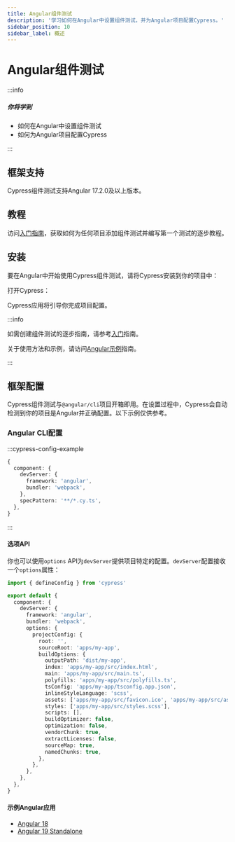 ```yaml
---
title: Angular组件测试
description: '学习如何在Angular中设置组件测试，并为Angular项目配置Cypress。'
sidebar_position: 10
sidebar_label: 概述
---
```


<ProductHeading product="app" />

# Angular组件测试

:::info

##### <Icon name="question-circle" color="#4BBFD2" /> 你将学到

- 如何在Angular中设置组件测试
- 如何为Angular项目配置Cypress

:::

## 框架支持

Cypress组件测试支持Angular 17.2.0及以上版本。

## 教程

访问[入门指南](/app/component-testing/get-started)，获取如何为任何项目添加组件测试并编写第一个测试的逐步教程。

## 安装

要在Angular中开始使用Cypress组件测试，请将Cypress安装到你的项目中：

<CypressInstallCommands />

打开Cypress：

<CypressOpenCommands />

<DocsImage
  src="/img/app/component-testing/select-test-type.jpg"
  caption="选择组件测试"
/>

Cypress应用将引导你完成项目配置。

:::info

如需创建组件测试的逐步指南，请参考[入门](/app/component-testing/get-started)指南。

关于使用方法和示例，请访问[Angular示例](/app/component-testing/angular/examples)指南。

:::

## 框架配置

Cypress组件测试与`@angular/cli`项目开箱即用。在设置过程中，Cypress会自动检测到你的项目是Angular并正确配置。以下示例仅供参考。

### Angular CLI配置

:::cypress-config-example

```ts
{
  component: {
    devServer: {
      framework: 'angular',
      bundler: 'webpack',
    },
    specPattern: '**/*.cy.ts',
  },
}
```

:::

#### 选项API

你也可以使用`options` API为`devServer`提供项目特定的配置。`devServer`配置接收一个`options`属性：

```ts title=cypress.config.ts
import { defineConfig } from 'cypress'

export default {
  component: {
    devServer: {
      framework: 'angular',
      bundler: 'webpack',
      options: {
        projectConfig: {
          root: '',
          sourceRoot: 'apps/my-app',
          buildOptions: {
            outputPath: 'dist/my-app',
            index: 'apps/my-app/src/index.html',
            main: 'apps/my-app/src/main.ts',
            polyfills: 'apps/my-app/src/polyfills.ts',
            tsConfig: 'apps/my-app/tsconfig.app.json',
            inlineStyleLanguage: 'scss',
            assets: ['apps/my-app/src/favicon.ico', 'apps/my-app/src/assets'],
            styles: ['apps/my-app/src/styles.scss'],
            scripts: [],
            buildOptimizer: false,
            optimization: false,
            vendorChunk: true,
            extractLicenses: false,
            sourceMap: true,
            namedChunks: true,
          },
        },
      },
    },
  },
}
```

#### 示例Angular应用

- [Angular 18](https://github.com/cypress-io/cypress-component-testing-apps/tree/main/angular)
- [Angular 19 Standalone](https://github.com/cypress-io/cypress-component-testing-apps/tree/main/angular-standalone)